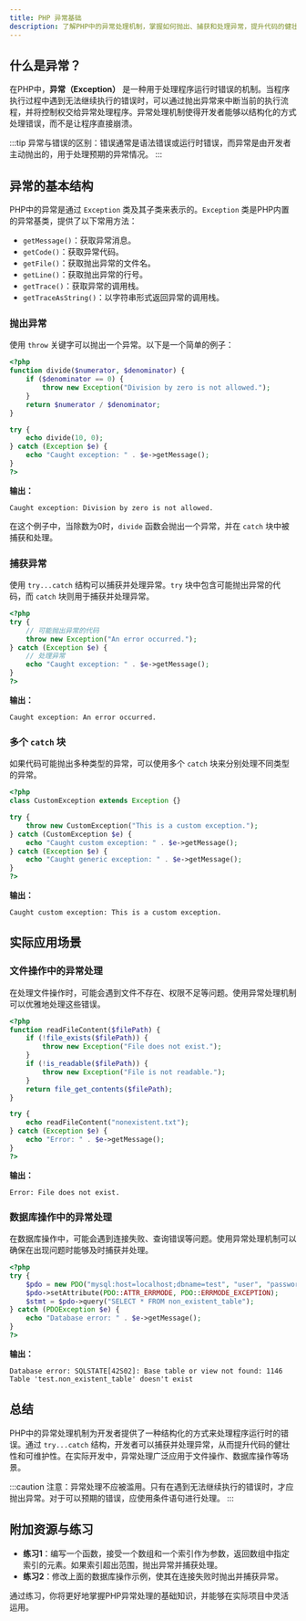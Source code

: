 ```yaml
---
title: PHP 异常基础
description: 了解PHP中的异常处理机制，掌握如何抛出、捕获和处理异常，提升代码的健壮性和可维护性。
---
```


## 什么是异常？

在PHP中，**异常（Exception）** 是一种用于处理程序运行时错误的机制。当程序执行过程中遇到无法继续执行的错误时，可以通过抛出异常来中断当前的执行流程，并将控制权交给异常处理程序。异常处理机制使得开发者能够以结构化的方式处理错误，而不是让程序直接崩溃。

:::tip
异常与错误的区别：错误通常是语法错误或运行时错误，而异常是由开发者主动抛出的，用于处理预期的异常情况。
:::

## 异常的基本结构

PHP中的异常是通过 `Exception` 类及其子类来表示的。`Exception` 类是PHP内置的异常基类，提供了以下常用方法：

- `getMessage()`：获取异常消息。
- `getCode()`：获取异常代码。
- `getFile()`：获取抛出异常的文件名。
- `getLine()`：获取抛出异常的行号。
- `getTrace()`：获取异常的调用栈。
- `getTraceAsString()`：以字符串形式返回异常的调用栈。

### 抛出异常

使用 `throw` 关键字可以抛出一个异常。以下是一个简单的例子：

```php
<?php
function divide($numerator, $denominator) {
    if ($denominator == 0) {
        throw new Exception("Division by zero is not allowed.");
    }
    return $numerator / $denominator;
}

try {
    echo divide(10, 0);
} catch (Exception $e) {
    echo "Caught exception: " . $e->getMessage();
}
?>
```

**输出：**
```
Caught exception: Division by zero is not allowed.
```

在这个例子中，当除数为0时，`divide` 函数会抛出一个异常，并在 `catch` 块中被捕获和处理。

### 捕获异常

使用 `try...catch` 结构可以捕获并处理异常。`try` 块中包含可能抛出异常的代码，而 `catch` 块则用于捕获并处理异常。

```php
<?php
try {
    // 可能抛出异常的代码
    throw new Exception("An error occurred.");
} catch (Exception $e) {
    // 处理异常
    echo "Caught exception: " . $e->getMessage();
}
?>
```

**输出：**
```
Caught exception: An error occurred.
```

### 多个 `catch` 块

如果代码可能抛出多种类型的异常，可以使用多个 `catch` 块来分别处理不同类型的异常。

```php
<?php
class CustomException extends Exception {}

try {
    throw new CustomException("This is a custom exception.");
} catch (CustomException $e) {
    echo "Caught custom exception: " . $e->getMessage();
} catch (Exception $e) {
    echo "Caught generic exception: " . $e->getMessage();
}
?>
```

**输出：**
```
Caught custom exception: This is a custom exception.
```

## 实际应用场景

### 文件操作中的异常处理

在处理文件操作时，可能会遇到文件不存在、权限不足等问题。使用异常处理机制可以优雅地处理这些错误。

```php
<?php
function readFileContent($filePath) {
    if (!file_exists($filePath)) {
        throw new Exception("File does not exist.");
    }
    if (!is_readable($filePath)) {
        throw new Exception("File is not readable.");
    }
    return file_get_contents($filePath);
}

try {
    echo readFileContent("nonexistent.txt");
} catch (Exception $e) {
    echo "Error: " . $e->getMessage();
}
?>
```

**输出：**
```
Error: File does not exist.
```

### 数据库操作中的异常处理

在数据库操作中，可能会遇到连接失败、查询错误等问题。使用异常处理机制可以确保在出现问题时能够及时捕获并处理。

```php
<?php
try {
    $pdo = new PDO("mysql:host=localhost;dbname=test", "user", "password");
    $pdo->setAttribute(PDO::ATTR_ERRMODE, PDO::ERRMODE_EXCEPTION);
    $stmt = $pdo->query("SELECT * FROM non_existent_table");
} catch (PDOException $e) {
    echo "Database error: " . $e->getMessage();
}
?>
```

**输出：**
```
Database error: SQLSTATE[42S02]: Base table or view not found: 1146 Table 'test.non_existent_table' doesn't exist
```

## 总结

PHP中的异常处理机制为开发者提供了一种结构化的方式来处理程序运行时的错误。通过 `try...catch` 结构，开发者可以捕获并处理异常，从而提升代码的健壮性和可维护性。在实际开发中，异常处理广泛应用于文件操作、数据库操作等场景。

:::caution
注意：异常处理不应被滥用。只有在遇到无法继续执行的错误时，才应抛出异常。对于可以预期的错误，应使用条件语句进行处理。
:::

## 附加资源与练习

- **练习1**：编写一个函数，接受一个数组和一个索引作为参数，返回数组中指定索引的元素。如果索引超出范围，抛出异常并捕获处理。
- **练习2**：修改上面的数据库操作示例，使其在连接失败时抛出并捕获异常。

通过练习，你将更好地掌握PHP异常处理的基础知识，并能够在实际项目中灵活运用。